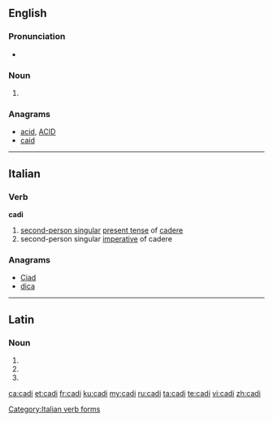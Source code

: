 {{also|cadı|Cadi}}
==English==

===Pronunciation===
* {{IPA|/ˈkɑːdi/}}

===Noun===
{{en-noun}}

# {{alternative form of|qadi}}

===Anagrams===
* [[acid#English|acid]], [[ACID#English|ACID]]
* [[caid#English|caid]]

----

==Italian==

===Verb===
'''cadi'''

# [[second-person singular]] [[present tense]] of [[cadere]]
# second-person singular [[imperative]] of cadere

===Anagrams===
* [[Ciad#Italian|Ciad]]
* [[dica#Italian|dica]]

[[Category:Italian verb forms]]

----

==Latin==

===Noun===
{{la-noun-form|cadī}}

# {{inflection of|cadus||nom|p|lang=la}}
# {{inflection of|cadus||gen|s|lang=la}}
# {{inflection of|cadus||voc|p|lang=la}}

[[ca:cadi]]
[[et:cadi]]
[[fr:cadi]]
[[ku:cadi]]
[[my:cadi]]
[[ru:cadi]]
[[ta:cadi]]
[[te:cadi]]
[[vi:cadi]]
[[zh:cadi]]